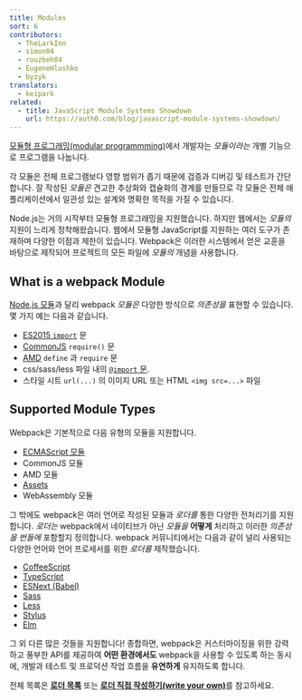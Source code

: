 ```yaml
---
title: Modules
sort: 6
contributors:
  - TheLarkInn
  - simon04
  - rouzbeh84
  - EugeneHlushko
  - byzyk
translators:
  - keipark
related:
  - title: JavaScript Module Systems Showdown
    url: https://auth0.com/blog/javascript-module-systems-showdown/
---
```


[모듈형 프로그래밍(modular programmming)](https://en.wikipedia.org/wiki/Modular_programming)에서 개발자는 _모듈이라는_ 개별 기능으로 프로그램을 나눕니다.

각 모듈은 전체 프로그램보다 영향 범위가 좁기 때문에 검증과 디버깅 및 테스트가 간단합니다.
잘 작성된 _모듈은_ 견고한 추상화와 캡슐화의 경계를 만들므로 각 모듈은 전체 애플리케이션에서 일관성 있는 설계와 명확한 목적을 가질 수 있습니다.

Node.js는 거의 시작부터 모듈형 프로그래밍을 지원했습니다.
하지만 웹에서는 _모듈의_ 지원이 느리게 정착해왔습니다.
웹에서 모듈형 JavaScript를 지원하는 여러 도구가 존재하며 다양한 이점과 제한이 있습니다.
Webpack은 이러한 시스템에서 얻은 교훈을 바탕으로 제작되어 프로젝트의 모든 파일에 _모듈의_ 개념을 사용합니다.

## What is a webpack Module

[Node.js 모듈](https://nodejs.org/api/modules.html)과 달리 webpack _모듈은_ 다양한 방식으로 _의존성을_ 표현할 수 있습니다. 몇 가지 예는 다음과 같습니다.

- [ES2015 `import`](https://developer.mozilla.org/en-US/docs/Web/JavaScript/Reference/Statements/import) 문
- [CommonJS](https://wiki.commonjs.org/wiki/Modules/1.1) `require()` 문
- [AMD](https://github.com/amdjs/amdjs-api/blob/master/AMD.md) `define` 과 `require` 문
- css/sass/less 파일 내의 [`@import` 문](https://developer.mozilla.org/en-US/docs/Web/CSS/@import).
- 스타일 시트 `url(...)` 의 이미지 URL 또는 HTML `<img src=...>` 파일

## Supported Module Types

Webpack은 기본적으로 다음 유형의 모듈을 지원합니다.

- [ECMAScript 모듈](/guides/ecma-script-modules)
- CommonJS 모듈
- AMD 모듈
- [Assets](/guides/asset-modules)
- WebAssembly 모듈

그 밖에도 webpack은 여러 언어로 작성된 모듈과 _로더를_ 통한 다양한 전처리기를 지원합니다. _로더는_ webpack에서 네이티브가 아닌 _모듈을_ **어떻게** 처리하고 이러한 _의존성을_ _번들에_ 포함할지 정의합니다.
webpack 커뮤니티에서는 다음과 같이 널리 사용되는 다양한 언어와 언어 프로세서를 위한 _로더를_ 제작했습니다.

- [CoffeeScript](http://coffeescript.org)
- [TypeScript](https://www.typescriptlang.org)
- [ESNext (Babel)](https://babeljs.io)
- [Sass](http://sass-lang.com)
- [Less](http://lesscss.org)
- [Stylus](http://stylus-lang.com)
- [Elm](https://elm-lang.org/)

그 외 다른 많은 것들을 지원합니다! 종합하면, webpack은 커스터마이징을 위한 강력하고 풍부한 API를 제공하여 **어떤 환경에서도** webpack을 사용할 수 있도록 하는 동시에, 개발과 테스트 및 프로덕션 작업 흐름을 **유연하게** 유지하도록 합니다.

전체 목록은 [**로더 목록**](/loaders) 또는 [**로더 직접 작성하기(write your own)**](/api/loaders)를 참고하세요.
